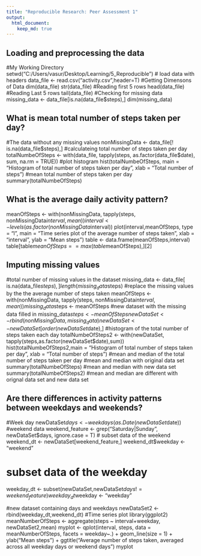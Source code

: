 ```yaml
---
title: "Reproducible Research: Peer Assessment 1"
output: 
  html_document:
    keep_md: true
---
```



## Loading and preprocessing the data
#My Working Directory
setwd("C:/Users/vasur/Desktop/Learning/5_Reproducible")
# load data with headers
data_file <- read.csv("activity.csv",header=T)
#Getting Dimensons of Data
dim(data_file)
str(data_file)
#Reading first 5 rows
head(data_file)
#Reading Last 5 rows
tail(data_file)
#Checking for missing data
missing_data <- data_file[is.na(data_file$steps),]
dim(missing_data)


## What is mean total number of steps taken per day?

#The data without any missing values
nonMissingData <- data_file[! is.na(data_file$steps),]
#calculateing total number of steps taken per day
totalNumbeOfSteps <- with(data_file, tapply(steps, as.factor(data_file$date), sum, na.rm = TRUE))
#plot histogram
hist(totalNumbeOfSteps, main = "Histogram of total number of steps taken per day", xlab = "Total number of steps")
#mean total number of steps taken per day
summary(totalNumbeOfSteps)



## What is the average daily activity pattern?


meanOfSteps <- with(nonMissingData, tapply(steps, nonMissingData$interval, mean))
interval <- levels(as.factor(nonMissingData$interval))
plot(interval,meanOfSteps, type = "l", main = "Time series plot of the \n average number of steps taken", xlab = "interval", ylab = "Mean steps")
table <- data.frame(meanOfSteps,interval)
table[table$meanOfSteps==max(table$meanOfSteps),][2]

## Imputing missing values


#total number of missing values in the dataset
missing_data <- data_file[ is.na(data_file$steps),]
length(missing_data$steps)
#replace the missing values by the the average number of steps taken
meanOfSteps <- with(nonMissingData, tapply(steps, nonMissingData$interval, mean))
missing_data$steps <- meanOfSteps
#new dataset  with the missing data filled in
missing_data$steps <- meanOfSteps
newDataSet <- rbind(nonMissingData,missing_data)
newDataSet <- newDataSet[order(newDataSet$date),]
#histogram of the total number of steps taken each day
totalNumbeOfSteps2 <- with(newDataSet, tapply(steps,as.factor(newDataSet$date),sum))
hist(totalNumbeOfSteps2,main = "Histogram of total number of steps taken per day", xlab = "Total number of steps")
#mean and median of the total number of steps taken per day
#mean and median with original data set
summary(totalNumbeOfSteps)
#mean and median with new data set
summary(totalNumbeOfSteps2)
#mean and median are different with orignal data set and new data set


## Are there differences in activity patterns between weekdays and weekends?
#Week day
newDataSet$days <- weekdays(as.Date(newDataSet$date))
#weekend data
weekend_feature <- grep("Saturday|Sunday", newDataSet$days, ignore.case = T)
# subset data of the weekend
weekend_dt <- newDataSet[weekend_feature,]
weekend_dt$weekday <- "weekend"

# subset data of the weekday
weekday_dt <- subset(newDataSet,newDataSet$days !=weekend_feature)
weekday_dt$weekday <- "weekday"

#new dataset containing days and weekdays
newDataSet2 <- rbind(weekday_dt,weekend_dt)
#Time series plot
library(ggplot2)
meanNumberOfSteps <- aggregate(steps ~ interval+weekday, newDataSet2,mean)
myplot <- qplot(interval, steps, data = meanNumberOfSteps, facets = weekday~.) + geom_line(size = 1) + ylab("Mean steps") + ggtitle("Average number of steps taken, \n averaged across all weekday days or weekend days ")
myplot
